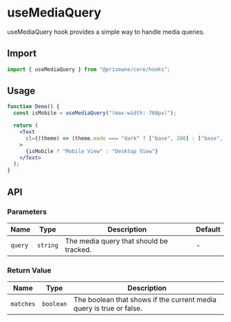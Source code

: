 # useMediaQuery

useMediaQuery hook provides a simple way to handle media queries.

## Import

```js
import { useMediaQuery } from "@prismane/core/hooks";
```

## Usage

```jsx
function Demo() {
  const isMobile = useMediaQuery("(max-width: 768px)");

  return (
    <Text
      cl={(theme) => (theme.mode === "dark" ? ["base", 200] : ["base", 700])}
    >
      {isMobile ? "Mobile View" : "Desktop View"}
    </Text>
  );
}
```

## API

### Parameters

| Name    | Type     | Description                             | Default |
| ------- | -------- | --------------------------------------- | ------- |
| `query` | `string` | The media query that should be tracked. | -       |

### Return Value

| Name      | Type      | Description                                                         |
| --------- | --------- | ------------------------------------------------------------------- |
| `matches` | `boolean` | The boolean that shows if the current media query is true or false. |

